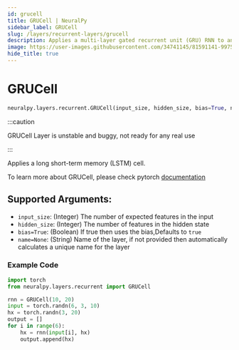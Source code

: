 ```yaml
---
id: grucell
title: GRUCell | NeuralPy
sidebar_label: GRUCell
slug: /layers/recurrent-layers/grucell
description: Applies a multi-layer gated recurrent unit (GRU) RNN to an input sequence
image: https://user-images.githubusercontent.com/34741145/81591141-99752900-93d9-11ea-9ef6-cc2c68daaa19.png
hide_title: true
---
```


# GRUCell

```python
neuralpy.layers.recurrent.GRUCell(input_size, hidden_size, bias=True, name=None)
```

:::caution

GRUCell Layer is unstable and buggy, not ready for any real use

:::

Applies a long short-term memory (LSTM) cell.

To learn more about GRUCell, please check pytorch [documentation](https://pytorch.org/docs/stable/nn.html#grucell)

## Supported Arguments:

- `input_size`: (Integer) The number of expected features in the input
- `hidden_size`: (Integer) The number of features in the hidden state
- `bias=True`: (Boolean) If true then uses the bias,Defaults to `true`
- `name=None`: (String) Name of the layer, if not provided then automatically calculates a unique name for the layer

### Example Code

```python
import torch
from neuralpy.layers.recurrent import GRUCell

rnn = GRUCell(10, 20)
input = torch.randn(6, 3, 10)
hx = torch.randn(3, 20)
output = []
for i in range(6):
    hx = rnn(input[i], hx)
    output.append(hx)
```

